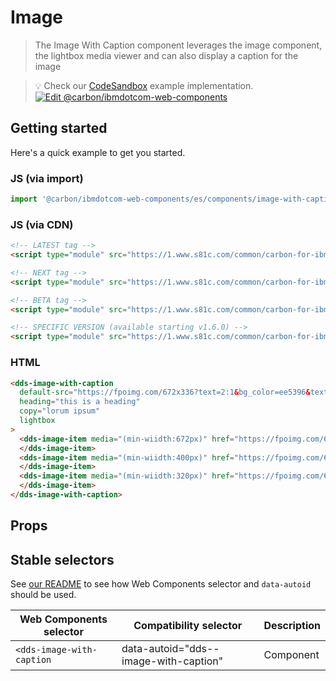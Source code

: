 
# Image

> The Image With Caption component leverages the image component, the lightbox media viewer
> and can also display a caption for the image

> 💡 Check our
> [CodeSandbox](https://githubbox.com/carbon-design-system/carbon-for-ibm-dotcom/tree/master/packages/web-components/examples/codesandbox/components/image)
> example implementation.
> [![Edit @carbon/ibmdotcom-web-components](https://codesandbox.io/static/img/play-codesandbox.svg)](https://githubbox.com/carbon-design-system/carbon-for-ibm-dotcom/tree/master/packages/web-components/examples/codesandbox/components/image)

## Getting started

Here's a quick example to get you started.

### JS (via import)

```javascript
import '@carbon/ibmdotcom-web-components/es/components/image-with-caption/image-with-caption.js';
```

### JS (via CDN)

```html
<!-- LATEST tag -->
<script type="module" src="https://1.www.s81c.com/common/carbon-for-ibm-dotcom/latest/image-with-caption.min.js"></script>

<!-- NEXT tag -->
<script type="module" src="https://1.www.s81c.com/common/carbon-for-ibm-dotcom/next/image-with-caption.min.js"></script>

<!-- BETA tag -->
<script type="module" src="https://1.www.s81c.com/common/carbon-for-ibm-dotcom/beta/image-with-caption.min.js"></script>

<!-- SPECIFIC VERSION (available starting v1.6.0) -->
<script type="module" src="https://1.www.s81c.com/common/carbon-for-ibm-dotcom/v1.6.0/image-with-caption.min.js"></script>
```

### HTML

```html
<dds-image-with-caption
  default-src="https://fpoimg.com/672x336?text=2:1&bg_color=ee5396&text_color=161616"
  heading="this is a heading"
  copy="lorum ipsum"
  lightbox
>
  <dds-image-item media="(min-wiidth:672px)" href="https://fpoimg.com/672x336?text=2:1&bg_color=ee5396&text_color=161616">
  </dds-image-item>
  <dds-image-item media="(min-wiidth:400px)" href="https://fpoimg.com/672x336?text=2:1&bg_color=ee5396&text_color=161616">
  </dds-image-item>
  <dds-image-item media="(min-wiidth:320px)" href="https://fpoimg.com/672x336?text=2:1&bg_color=ee5396&text_color=161616">
  </dds-image-item>
</dds-image-with-caption>
```

## Props

<Props of="dds-image-with-caption" />

## Stable selectors

See [our README](https://github.com/carbon-design-system/carbon-for-ibm-dotcom/tree/master/packages/web-components#stable-selectors-for-analytics-and-integratione2e-testing-in-web-components) to see how Web Components selector and `data-autoid` should be used.

| Web Components selector         | Compatibility selector                | Description |
| ------------------------------- | ------------------------------------- | ----------- |
| `<dds-image-with-caption`       | data-autoid="dds--image-with-caption" | Component   |


<Description markdown={contributing} />
